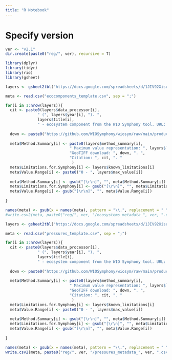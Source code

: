 ```yaml
---
title: "R Notebook"
---
```


# Specify version
```r
ver <- "v2.1"
dir.create(paste0("reg/", ver), recursive = T)
```

```r
library(dplyr)
library(tidyr)
library(rio)
library(gsheet)
```

```r
layers <- gsheet2tbl("https://docs.google.com/spreadsheets/d/1JIV92XisuBctBoVT53yqj0orPNRVyRQVEDtMq7R0fKw/edit?usp=sharing") |> dplyr::filter(theme == "Ecosystem")

meta <- read.csv("ecocomponents_template.csv", sep = ";")

for(i in 1:nrow(layers)){
  cit <- paste0(layers$data_processor[i],
              " (", layers$year[i], "). ",
              layers$title[i], 
              " - ecosystem component from the WIO Symphony tool. URL: https://github.com/WIOSymphony/")
  
  down <- paste0("https://github.com/WIOSymphony/wiosym/raw/main/products/", ver, "/output_geotiffs/eco/", layers$layer_file_name[i], ".tif")
  
  meta$Method.Summary[i] <- paste0(layers$method_summary[i], 
                            " Maximum value representation: ", layers$`Max value (100) representation`[i], ". ",
                            "GeoTIFF download: ", down, ". ",
                            "Citation: ", cit, ". "
                             )
  meta$Limitations.for.Symphony[i] <- layers$known_limitations[i]
  meta$Value.Range[i] <- paste0("0 - ", layers$max_value[i])
  
  meta$Method.Summary[i] <- gsub("[\r\n]", "", meta$Method.Summary[i])
  meta$Limitations.for.Symphony[i] <- gsub("[\r\n]", "", meta$Limitations.for.Symphony[i])
  meta$Value.Range[i] <- gsub("[\r\n]", "", meta$Value.Range[i])
  
}

names(meta) <- gsub(x = names(meta), pattern = "\\.", replacement = " ")
#write.csv2(meta, paste0("reg/", ver, "/ecosystems_metadata_", ver, ".csv"), row.names = FALSE, quote = FALSE)
```

```r
layers <- gsheet2tbl("https://docs.google.com/spreadsheets/d/1JIV92XisuBctBoVT53yqj0orPNRVyRQVEDtMq7R0fKw/edit?usp=sharing") |> dplyr::filter(theme == "Pressure")

meta <- read.csv("pressures_template.csv", sep = ";")

for(i in 1:nrow(layers)){
  cit <- paste0(layers$data_processor[i],
              " (", layers$year[i], "). ",
              layers$title[i], 
              " - ecosystem component from the WIO Symphony tool. URL: https://github.com/WIOSymphony/")
  
  down <- paste0("https://github.com/WIOSymphony/wiosym/raw/main/products/", ver, "/output_geotiffs/eco/", layers$layer_file_name[i], ".tif")
  
  meta$Method.Summary[i] <- paste0(layers$method_summary[i], 
                            " Maximum value representation: ", layers$`Max value (100) representation`[i], ". ",
                            "GeoTIFF download: ", down, ". ",
                            "Citation: ", cit, ". "
                             )
  meta$Limitations.for.Symphony[i] <- layers$known_limitations[i]
  meta$Value.Range[i] <- paste0("0 - ", layers$max_value[i])
  
  meta$Method.Summary[i] <- gsub("[\r\n]", "", meta$Method.Summary[i])
  meta$Limitations.for.Symphony[i] <- gsub("[\r\n]", "", meta$Limitations.for.Symphony[i])
  meta$Value.Range[i] <- gsub("[\r\n]", "", meta$Value.Range[i])
  
}

names(meta) <- gsub(x = names(meta), pattern = "\\.", replacement = " ")
write.csv2(meta, paste0("reg/", ver, "/pressures_metadata_", ver, ".csv"), row.names = FALSE, quote = FALSE)
```
